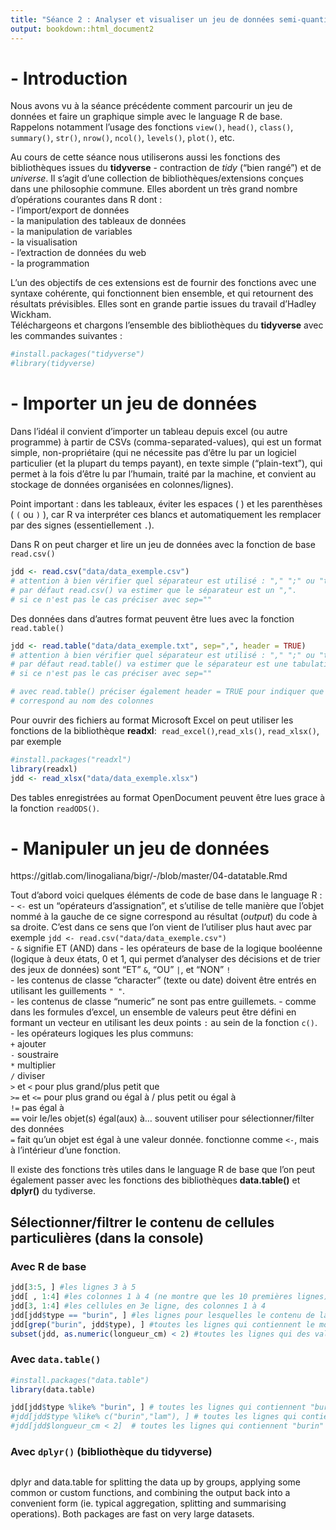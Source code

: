 ```yaml
---
title: "Séance 2 : Analyser et visualiser un jeu de données semi-quantitatif"
output: bookdown::html_document2
---
```


# - Introduction
Nous avons vu à la séance précédente comment parcourir un jeu de données et faire un graphique simple avec le language R de base.\
Rappelons notamment l'usage des fonctions `view()`, `head()`, `class()`, `summary()`, `str()`, `nrow()`, `ncol()`, `levels()`, `plot()`, etc.\

Au cours de cette séance nous utiliserons aussi les fonctions des bibliothèques issues du **tidyverse** - contraction de *tidy* (“bien rangé”) et de *universe*. Il s’agit d’une collection de bibliothèques/extensions conçues dans une philosophie commune. Elles abordent un très grand nombre d’opérations courantes dans R dont :\
- l'import/export de données\
- la manipulation des tableaux de données\
- la manipulation de variables\
- la visualisation\
- l'extraction de données du web\
- la programmation\

L'un des objectifs de ces extensions est de fournir des fonctions avec une syntaxe cohérente, qui fonctionnent bien ensemble, et qui retournent des résultats prévisibles. Elles sont en grande partie issues du travail d’Hadley Wickham.\
Téléchargeons et chargons l'ensemble des bibliothèques du **tidyverse** avec les commandes suivantes :
```r
#install.packages("tidyverse")
#library(tidyverse)
```

# - Importer un jeu de données
Dans l'idéal il convient d'importer un tableau depuis excel (ou autre programme) à partir de CSVs (comma-separated-values), qui est un format simple, non-propriétaire (qui ne nécessite pas d'être lu par un logiciel particulier (et la plupart du temps payant), en texte simple ("plain-text"), qui permet à la fois d'être lu par l'humain, traité par la machine, et convient au stockage de données organisées en colonnes/lignes).\

Point important : dans les tableaux, éviter les espaces ( ` ` ) et les parenthèses ( `(` ou `)` ), car R va interpréter ces blancs et automatiquement les remplacer par des signes (essentiellement `.`).\

Dans R on peut charger et lire un jeu de données avec la fonction de base `read.csv()`
```r
jdd <- read.csv("data/data_exemple.csv") 
# attention à bien vérifier quel séparateur est utilisé : "," ";" ou "tab"
# par défaut read.csv() va estimer que le séparateur est un ",".
# si ce n'est pas le cas préciser avec sep=""
```

Des données dans d'autres format peuvent être lues avec la fonction `read.table()`
```r
jdd <- read.table("data/data_exemple.txt", sep=",", header = TRUE)
# attention à bien vérifier quel séparateur est utilisé : "," ";" ou "tab"
# par défaut read.table() va estimer que le séparateur est une tabulation.
# si ce n'est pas le cas préciser avec sep=""

# avec read.table() préciser également header = TRUE pour indiquer que la première ligne
# correspond au nom des colonnes
```

Pour ouvrir des fichiers au format Microsoft Excel on peut utiliser les fonctions de la bibliothèque **readxl**:\  `read_excel()`,`read_xls()`, `read_xlsx()`, par exemple
```r
#install.packages("readxl")
library(readxl)
jdd <- read_xlsx("data/data_exemple.xlsx")
```
Des tables enregistrées au format OpenDocument peuvent être lues grace à la fonction `readODS()`.


# - Manipuler un jeu de données
https://gitlab.com/linogaliana/bigr/-/blob/master/04-datatable.Rmd

Tout d'abord voici quelques éléments de code de base dans le language R :\
- `<-` est un "opérateurs d’assignation", et s'utilise de telle manière que l'objet nommé à la gauche de ce signe correspond au résultat (*output*) du code à sa droite. C'est dans ce sens que l'on vient de l'utiliser plus haut avec par exemple `jdd <- read.csv("data/data_exemple.csv")`\
- `&` signifie ET (AND) dans 
- les opérateurs de base de la logique booléenne (logique à deux états, 0 et 1, qui permet d'analyser des décisions et de trier des jeux de données) sont "ET" `&`, "OU" `|`, et "NON" `!`\
- les contenus de classe "character" (texte ou date) doivent être entrés en utilisant les guillements `" "`.\
- les contenus de classe "numeric" ne sont pas entre guillemets.
- comme dans les formules d'excel, un ensemble de valeurs peut être défini en formant un vecteur en utilisant les deux points `:` au sein de la fonction `c()`.\
- les opérateurs logiques les plus communs:\
`+` ajouter\
`-` soustraire\
`*` multiplier\
`/` diviser\
`>` et `<` pour plus grand/plus petit que\
`>=` et `<=` pour plus grand ou égal à / plus petit ou égal à\
`!=` pas égal à\
`==` voir le/les objet(s) égal(aux) à... souvent utiliser pour sélectionner/filter des données\
`=` fait qu'un objet est égal à une valeur donnée. fonctionne comme `<-`, mais à l'intérieur d'une fonction.

Il existe des fonctions très utiles dans le language R de base que l'on peut également passer avec les fonctions des bibliothèques **data.table()** et **dplyr()** du tydiverse.\

## Sélectionner/filtrer le contenu de cellules particulières (dans la console)
### Avec R de base
```r
jdd[3:5, ] #les lignes 3 à 5
jdd[ , 1:4] #les colonnes 1 à 4 (ne montre que les 10 premières lignes)
jdd[3, 1:4] #les cellules en 3e ligne, des colonnes 1 à 4
jdd[jdd$type == "burin", ] #les lignes pour lesquelles le contenu de la colonne "type" correspond exactement à "burin"
jdd[grep("burin", jdd$type), ] #toutes les lignes qui contiennent le mot "burin" dans la colonne "type"
subset(jdd, as.numeric(longueur_cm) < 2) #toutes les lignes qui des valeurs de longueur_cm inférieures à 2

```

### Avec `data.table()`
```r
#install.packages("data.table")
library(data.table)
```
```r
jdd[jdd$type %like% "burin", ] # toutes les lignes qui contiennent "burin" dans la colonne "type"
#jdd[jdd$type %like% c("burin","lam"), ] # toutes les lignes qui contiennent "burin" ou "lam" dans la colonne "type"
#jdd[jdd$longueur_cm < 2]  # toutes les lignes qui contiennent "burin" dans la colonne "type"

```

### Avec `dplyr()` (bibliothèque du tidyverse)
```r

```

dplyr and data.table for splitting the data up by groups, applying some common or custom functions, and combining the output back into a convenient form (ie. typical aggregation, splitting and summarising operations). Both packages are fast on very large datasets.

